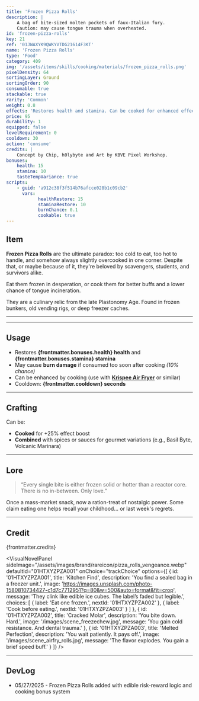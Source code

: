 ```yaml
---
title: 'Frozen Pizza Rolls'
description: |
    A bag of bite-sized molten pockets of faux-Italian fury. 
    Caution: may cause tongue trauma when overheated.
id: 'frozen-pizza-rolls'
key: 21
ref: '01JWAXYK9QWKYVTDG21614F3KT'
name: 'Frozen Pizza Rolls'
type: 'Food'
category: 409
img: '/assets/items/skills/cooking/materials/frozen_pizza_rolls.png'
pixelDensity: 64
sortingLayer: Ground
sortingOrder: 90
consumable: true
stackable: true
rarity: 'Common'
weight: 0.8
effects: 'Restores health and stamina. Can be cooked for enhanced effects.'
price: 95
durability: 1
equipped: false
levelRequirement: 0
cooldown: 30
action: 'consume'
credits: |
    Concept by Chip, h0lybyte and Art by KBVE Pixel Workshop.
bonuses:
    health: 15
    stamina: 10
    tasteTempVariance: true
scripts:
    - guid: 'a912c38f3f514b76afcce028b1c09cb2'
      vars:
            healthRestore: 15
            staminaRestore: 10
            burnChance: 0.1
            cookable: true
---
```



## Item

**Frozen Pizza Rolls** are the ultimate paradox: too cold to eat, too hot to handle, and somehow always slightly overcooked in one corner. 
Despite that, or maybe because of it, they're beloved by scavengers, students, and survivors alike.

Eat them frozen in desperation, or cook them for better buffs and a lower chance of tongue incineration.

They are a culinary relic from the late Plastonomy Age. 
Found in frozen bunkers, old vending rigs, or deep freezer caches.

---

<ItemDBPanel data={frontmatter} />

---

## Usage

- Restores **{frontmatter.bonuses.health} health** and **{frontmatter.bonuses.stamina} stamina**
- May cause **burn damage** if consumed too soon after cooking *(10% chance)*
- Can be enhanced by cooking (use with **[Krispee Air Fryer](/itemdb/krispee-air-fryer/)** or similar)
- Cooldown: **{frontmatter.cooldown} seconds**

---

## Crafting

Can be:
- **Cooked** for +25% effect boost
- **Combined** with spices or sauces for gourmet variations (e.g., Basil Byte, Volcanic Marinara)

---

## Lore

> “Every single bite is either frozen solid or hotter than a reactor core. There is no in-between. Only love.”

Once a mass-market snack, now a ration-treat of nostalgic power. 
Some claim eating one helps recall your childhood... or last week's regrets.

---

## Credit

{frontmatter.credits}

<VisualNovelPanel
  sideImage="/assets/images/brand/rareicon/pizza_rolls_vengeance.webp"
  defaultId="01HTXYZPZA001"
  onChoice="trackChoice"
  options={[
    {
      id: '01HTXYZPZA001',
      title: 'Kitchen Find',
      description: 'You find a sealed bag in a freezer unit.',
      image: 'https://images.unsplash.com/photo-1580810734427-c1d7c7712951?q=80&w=500&auto=format&fit=crop',
      message: 'They clink like edible ice cubes. The label’s faded but legible.',
      choices: [
        { label: 'Eat one frozen.', nextId: '01HTXYZPZA002' },
        { label: 'Cook before eating.', nextId: '01HTXYZPZA003' }
      ]
    },
    {
      id: '01HTXYZPZA002',
      title: 'Cracked Molar',
      description: 'You bite down. Hard.',
      image: '/images/scene_freezechew.jpg',
      message: 'You gain cold resistance. And dental trauma.'
    },
    {
      id: '01HTXYZPZA003',
      title: 'Melted Perfection',
      description: 'You wait patiently. It pays off.',
      image: '/images/scene_airfry_rolls.jpg',
      message: 'The flavor explodes. You gain a brief speed buff.'
    }
  ]}
/>

---

## DevLog

- 05/27/2025 - Frozen Pizza Rolls added with edible risk-reward logic and cooking bonus system
